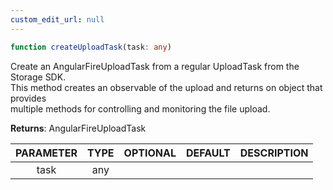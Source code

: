 ```yaml
---
custom_edit_url: null
---
```


```ts
function createUploadTask(task: any)
```

<div>

</div>

Create an AngularFireUploadTask from a regular UploadTask from the Storage SDK.<br />This method creates an observable of the upload and returns on object that provides<br />multiple methods for controlling and monitoring the file upload.

**Returns**: AngularFireUploadTask

|PARAMETER|TYPE|OPTIONAL|DEFAULT|DESCRIPTION|
|:---:|:---:|:---:|:---:|:---:|
|task|any||||

